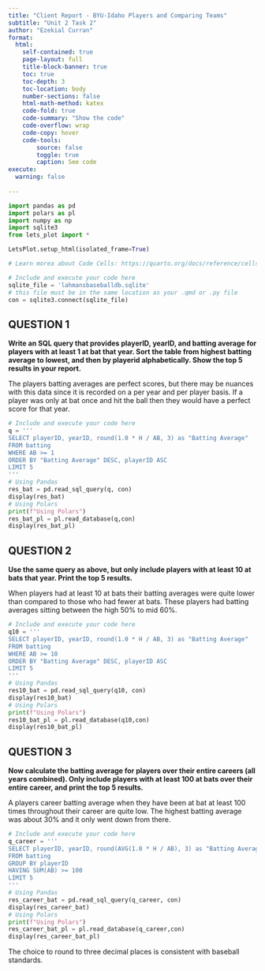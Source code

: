 ```yaml
---
title: "Client Report - BYU-Idaho Players and Comparing Teams"
subtitle: "Unit 2 Task 2"
author: "Ezekial Curran"
format:
  html:
    self-contained: true
    page-layout: full
    title-block-banner: true
    toc: true
    toc-depth: 3
    toc-location: body
    number-sections: false
    html-math-method: katex
    code-fold: true
    code-summary: "Show the code"
    code-overflow: wrap
    code-copy: hover
    code-tools:
        source: false
        toggle: true
        caption: See code
execute: 
  warning: false
    
---
```


```python
import pandas as pd 
import polars as pl
import numpy as np
import sqlite3
from lets_plot import *

LetsPlot.setup_html(isolated_frame=True)
```


```python
# Learn morea about Code Cells: https://quarto.org/docs/reference/cells/cells-jupyter.html

# Include and execute your code here
sqlite_file = 'lahmansbaseballdb.sqlite'
# this file must be in the same location as your .qmd or .py file
con = sqlite3.connect(sqlite_file)
```

## QUESTION 1

__Write an SQL query that provides playerID, yearID, and batting average for players with at least 1 at bat that year. Sort the table from highest batting average to lowest, and then by playerid alphabetically. Show the top 5 results in your report.__

The players batting averages are perfect scores, but there may be nuances with this data since it is recorded on a per year and per player basis. If a player was only at bat once and hit the ball then they would have a perfect score for that year.

```python
# Include and execute your code here
q = '''
SELECT playerID, yearID, round(1.0 * H / AB, 3) as "Batting Average"
FROM batting
WHERE AB >= 1
ORDER BY "Batting Average" DESC, playerID ASC
LIMIT 5
'''
# Using Pandas
res_bat = pd.read_sql_query(q, con)
display(res_bat)
# Using Polars
print(f"Using Polars")
res_bat_pl = pl.read_database(q,con)
display(res_bat_pl)
```


## QUESTION 2

__Use the same query as above, but only include players with at least 10 at bats that year. Print the top 5 results.__  

When players had at least 10 at bats their batting averages were quite lower than compared to those who had fewer at bats. These players had batting averages sitting between the high 50% to mid 60%.

```python
# Include and execute your code here
q10 = '''
SELECT playerID, yearID, round(1.0 * H / AB, 3) as "Batting Average"
FROM batting
WHERE AB >= 10
ORDER BY "Batting Average" DESC, playerID ASC
LIMIT 5
'''
# Using Pandas
res10_bat = pd.read_sql_query(q10, con)
display(res10_bat)
# Using Polars
print(f"Using Polars")
res10_bat_pl = pl.read_database(q10,con)
display(res10_bat_pl)
```


## QUESTION 3

__Now calculate the batting average for players over their entire careers (all years combined). Only include players with at least 100 at bats over their entire career, and print the top 5 results.__

A players career batting average when they have been at bat at least 100 times throughout their career are quite low. The highest batting average was about 30% and it only went down from there.

```python
# Include and execute your code here
q_career = '''
SELECT playerID, yearID, round(AVG(1.0 * H / AB), 3) as "Batting Average"
FROM batting
GROUP BY playerID
HAVING SUM(AB) >= 100
LIMIT 5
'''
# Using Pandas
res_career_bat = pd.read_sql_query(q_career, con)
display(res_career_bat)
# Using Polars
print(f"Using Polars")
res_career_bat_pl = pl.read_database(q_career,con)
display(res_career_bat_pl)
```


The choice to round to three decimal places is consistent with baseball standards.